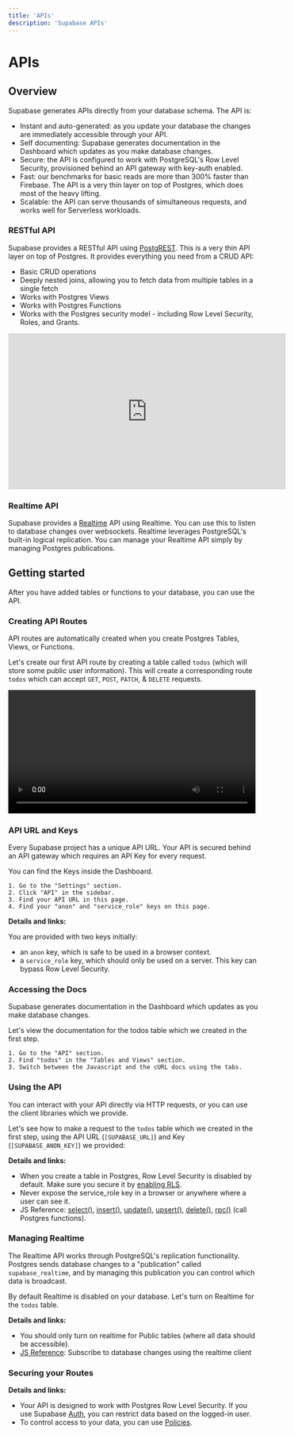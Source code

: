 ```yaml
---
title: 'APIs'
description: 'Supabase APIs'
---
```


# APIs

## Overview

Supabase generates APIs directly from your database schema. The API is:

- Instant and auto-generated: as you update your database the changes are immediately accessible through your API.
- Self documenting: Supabase generates documentation in the Dashboard which updates as you make database changes.
- Secure: the API is configured to work with PostgreSQL's Row Level Security, provisioned behind an API gateway with key-auth enabled.
- Fast: our benchmarks for basic reads are more than 300% faster than Firebase. The API is a very thin layer on top of Postgres, which does most of the heavy lifting.
- Scalable: the API can serve thousands of simultaneous requests, and works well for Serverless workloads.

### RESTful API

Supabase provides a RESTful API using [PostgREST](https://postgrest.org/). This is a very thin API layer on top of Postgres. It provides everything you need from a CRUD API:

- Basic CRUD operations
- Deeply nested joins, allowing you to fetch data from multiple tables in a single fetch
- Works with Postgres Views
- Works with Postgres Functions
- Works with the Postgres security model - including Row Level Security, Roles, and Grants.

<iframe width="560" height="315" src="https://www.youtube-nocookie.com/embed/rPAJJFdtPw0" title="YouTube video player" frameborder="0" allow="accelerometer; autoplay; clipboard-write; encrypted-media; gyroscope; picture-in-picture" allowfullscreen></iframe>

### Realtime API

Supabase provides a [Realtime](https://github.com/supabase/realtime) API using Realtime. You can use this to listen to database changes over websockets. Realtime leverages PostgreSQL's built-in logical replication. You can manage your Realtime API simply by managing Postgres publications.

## Getting started

After you have added tables or functions to your database, you can use the API.

### Creating API Routes

API routes are automatically created when you create Postgres Tables, Views, or Functions.

Let's create our first API route by creating a table called `todos` (which will store some public user information). This will create a corresponding route `todos` which can accept `GET`, `POST`, `PATCH`, & `DELETE` requests.

<!-- 
TODO: Tabs
Tab name: UI
1. Go to the "Table editor" section.
2. Click "New Table".
3. Enter the table name "todos".
4. Click "Save".
5. Click "New Column".
6. Enter the column name "task" and make the type "text".
7. Click "Save".

Tab name: SQL
-- Create a table called "todos" with a column to store tasks.

create table todos (
  id bigint generated by default as identity primary key,
  task text check (char_length(task) > 3)
);

-->


<video width="99%" playsinline controls>
  <source src="/docs/videos/api/api-create-table-sm.mp4" type="video/mp4" playsInline />
</video>

### API URL and Keys

Every Supabase project has a unique API URL. Your API is secured behind an API gateway which requires an API Key for every request.

You can find the Keys inside the Dashboard.

<!-- 
Tabs
tab name: UI

-->
```
1. Go to the "Settings" section.
2. Click "API" in the sidebar.
3. Find your API URL in this page.
4. Find your "anon" and "service_role" keys on this page.
```

**Details and links:**

You are provided with two keys initially:

- an `anon` key, which is safe to be used in a browser context.
- a `service_role` key, which should only be used on a server. This key can bypass Row Level Security.

### Accessing the Docs

Supabase generates documentation in the Dashboard which updates as you make database changes.

Let's view the documentation for the todos table which we created in the first step.

<!-- 
Todo: Tabs
Tab name: UI
-->

```
1. Go to the "API" section.
2. Find "todos" in the "Tables and Views" section.
3. Switch between the Javascript and the cURL docs using the tabs.
```

### Using the API

You can interact with your API directly via HTTP requests, or you can use the client libraries which we provide.

Let's see how to make a request to the `todos` table which we created in the first step, using the API URL (`[SUPABASE_URL]`) and Key (`[SUPABASE_ANON_KEY]`) we provided:

<!-- 
TODO: Tabs 

Tab name: Javascript

// Initialize the JS client
const supabase = createClient([SUPABASE_URL], [SUPABASE_ANON_KEY])

// Make a request
let { data: todos, error } = await supabase
  .from('todos')
  .select('*')

Tab name: cURL
# Append /rest/v1/ to your URL, and then use the table name as the route
curl '[SUPABASE_URL]/rest/v1/todos' \
-H "apikey: [SUPABASE_ANON_KEY]" \
-H "Authorization: Bearer SUPABASE_ANON_KEY"

-->


**Details and links:**

- When you create a table in Postgres, Row Level Security is disabled by default. Make sure you secure it by [enabling RLS](https://supabase.com/docs/guides/api#securing-your-routes).
- Never expose the service_role key in a browser or anywhere where a user can see it.
- JS Reference: [select()](https://supabase.com/docs/reference/javascript/select), [insert()](https://supabase.com/docs/reference/javascript/insert), [update()](https://supabase.com/docs/reference/javascript/update), [upsert()](https://supabase.com/docs/reference/javascript/upsert), [delete()](https://supabase.com/docs/reference/javascript/delete), [rpc()](https://supabase.com/docs/reference/javascript/rpc) (call Postgres functions).

### Managing Realtime
The Realtime API works through PostgreSQL's replication functionality. Postgres sends database changes to a "publication" called `supabase_realtime`, and by managing this publication you can control which data is broadcast.

By default Realtime is disabled on your database. Let's turn on Realtime for the `todos` table.

<!--
TODO: Tabs
Tab name: UI
1. Go to the "Database" section.
2. Click on "Replication" in the sidebar.
3. Control which database events are sent by toggling the Insert/Update/Delete toggles.
4. Control which tables broadcast changes by clicking into the "Source" and toggling the tables.

Tab name: SQL
alter publication supabase_realtime add table products;
-->


**Details and links:**

- You should only turn on realtime for Public tables (where all data should be accessible).
- [JS Reference](https://supabase.com/docs/reference/javascript/subscribe): Subscribe to database changes using the realtime client

### Securing your Routes

<!-- 
TODO: Tabs

Tab name: UI
1. Go to the "Authentication" section.
2. Click on "Policies" in the sidebar.
3. Click on the Padlock to enable Row Level Security.

Tab name: SQL
alter table todos enable row level security;
>

-->

**Details and links:**
- Your API is designed to work with Postgres Row Level Security. If you use Supabase [Auth](https://supabase.com/docs/guides/auth), you can restrict data based on the logged-in user.
- To control access to your data, you can use [Policies](https://supabase.com/docs/guides/auth#policies).




